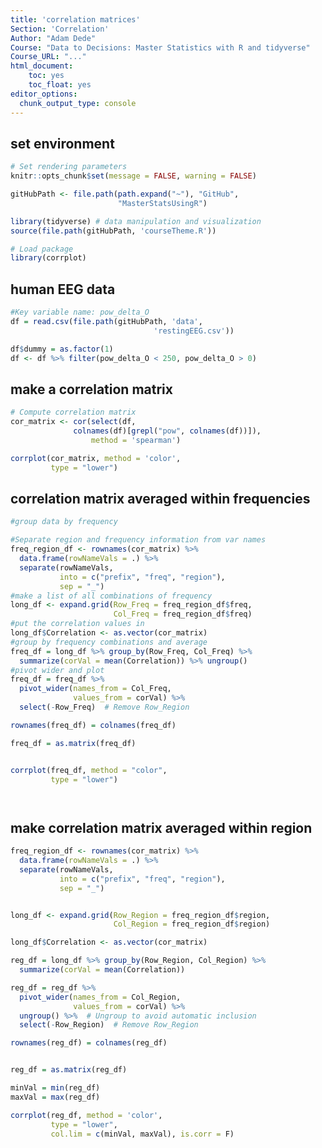 ```yaml
---
title: 'correlation matrices'
Section: 'Correlation'
Author: "Adam Dede"
Course: "Data to Decisions: Master Statistics with R and tidyverse"
Course_URL: "..." 
html_document:
    toc: yes
    toc_float: yes
editor_options:
  chunk_output_type: console
---
```



## set environment

```r

# Set rendering parameters
knitr::opts_chunk$set(message = FALSE, warning = FALSE)

gitHubPath <- file.path(path.expand("~"), "GitHub", 
                        "MasterStatsUsingR")

library(tidyverse) # data manipulation and visualization
source(file.path(gitHubPath, 'courseTheme.R'))

# Load package
library(corrplot)

```

## human EEG data 

```r

#Key variable name: pow_delta_O
df = read.csv(file.path(gitHubPath, 'data',
                                'restingEEG.csv'))

df$dummy = as.factor(1) 
df <- df %>% filter(pow_delta_O < 250, pow_delta_O > 0)


```

## make a correlation matrix

```r


# Compute correlation matrix
cor_matrix <- cor(select(df, 
              colnames(df)[grepl("pow", colnames(df))]),
                  method = 'spearman') 

corrplot(cor_matrix, method = 'color', 
         type = "lower")


```

## correlation matrix averaged within frequencies 

```r
#group data by frequency 

#Separate region and frequency information from var names
freq_region_df <- rownames(cor_matrix) %>%
  data.frame(rowNameVals = .) %>%
  separate(rowNameVals, 
           into = c("prefix", "freq", "region"), 
           sep = "_")
#make a list of all combinations of frequency 
long_df <- expand.grid(Row_Freq = freq_region_df$freq, 
                       Col_Freq = freq_region_df$freq)
#put the correlation values in 
long_df$Correlation <- as.vector(cor_matrix)
#group by frequency combinations and average
freq_df = long_df %>% group_by(Row_Freq, Col_Freq) %>%
  summarize(corVal = mean(Correlation)) %>% ungroup()
#pivot wider and plot
freq_df = freq_df %>%
  pivot_wider(names_from = Col_Freq, 
              values_from = corVal) %>%
  select(-Row_Freq)  # Remove Row_Region

rownames(freq_df) = colnames(freq_df)  

freq_df = as.matrix(freq_df)


corrplot(freq_df, method = "color", 
         type = "lower")




```

## make correlation matrix averaged within region

```r



freq_region_df <- rownames(cor_matrix) %>%
  data.frame(rowNameVals = .) %>%
  separate(rowNameVals, 
           into = c("prefix", "freq", "region"), 
           sep = "_")


long_df <- expand.grid(Row_Region = freq_region_df$region, 
                       Col_Region = freq_region_df$region)

long_df$Correlation <- as.vector(cor_matrix)

reg_df = long_df %>% group_by(Row_Region, Col_Region) %>%
  summarize(corVal = mean(Correlation))

reg_df = reg_df %>%
  pivot_wider(names_from = Col_Region, 
              values_from = corVal) %>%
  ungroup() %>%  # Ungroup to avoid automatic inclusion
  select(-Row_Region)  # Remove Row_Region

rownames(reg_df) = colnames(reg_df)  


reg_df = as.matrix(reg_df)

minVal = min(reg_df)
maxVal = max(reg_df)

corrplot(reg_df, method = 'color',
         type = "lower", 
         col.lim = c(minVal, maxVal), is.corr = F)


```